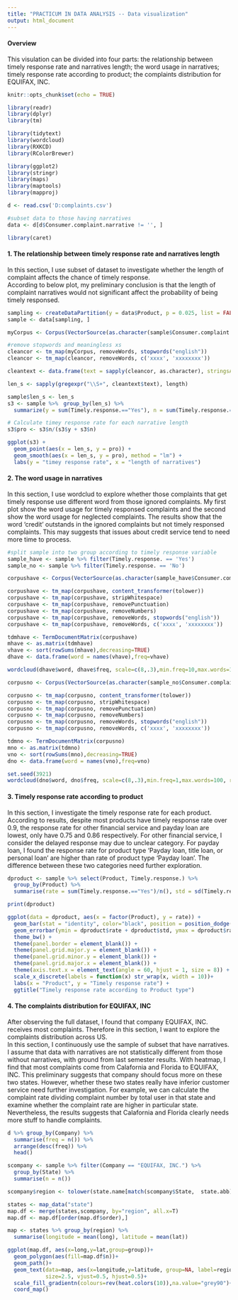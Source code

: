 ```yaml
---
title: "PRACTICUM IN DATA ANALYSIS -- Data visualization"
output: html_document
---
```


#### Overview    
    
This visulation can be divided into four parts: the relationship between timely response rate and narratives length; the word usage in narratives; timely response rate according to product; the complaints distribution for EQUIFAX, INC.   

```r
knitr::opts_chunk$set(echo = TRUE)
```

```r
library(readr)
library(dplyr)
library(tm)
```
```r
library(tidytext)
library(wordcloud)
library(RXKCD)
library(RColorBrewer)
```
```r
library(ggplot2)
library(stringr)
library(maps)
library(maptools)
library(mapproj)
```

```r
d <- read.csv('D:complaints.csv')
```

```r
#subset data to those having narratives
data <- d[d$Consumer.complaint.narrative != '', ]
```

```r
library(caret)
```

#### 1. The relationship between timely response rate and narratives length    
      
In this section, I use subset of dataset to investigate whether the length of complaint affects the chance of timely response.   
According to below plot, my preliminary conclusion is that the length of complaint narratives would not significant affect the probability of being timely responsed.   

```r
sampling <- createDataPartition(y = data$Product, p = 0.025, list = FALSE) 
sample <- data[sampling, ]
```

```r
myCorpus <- Corpus(VectorSource(as.character(sample$Consumer.complaint.narrative))) 
```

```r
#remove stopwords and meaningless xs
cleancor <- tm_map(myCorpus, removeWords, stopwords("english")) 
cleancor <- tm_map(cleancor, removeWords, c('xxxx', 'xxxxxxxx'))
```

```r
cleantext <- data.frame(text = sapply(cleancor, as.character), stringsAsFactors = FALSE)
```

```r
len_s <- sapply(gregexpr("\\S+", cleantext$text), length)
```

```r
sample$len_s <- len_s
s3 <- sample %>%　group_by(len_s) %>%
  summarize(y = sum(Timely.response.=="Yes"), n = sum(Timely.response.=="No"))
```

```r
# Calculate timey response rate for each narrative length
s3$pro <- s3$n/(s3$y + s3$n)
```

```r
ggplot(s3) +
  geom_point(aes(x = len_s, y = pro)) +
  geom_smooth(aes(x = len_s, y = pro), method = "lm") +
  labs(y = "timey response rate", x = "length of narratives")
```




#### 2. The word usage in narratives    
    
In this section, I use wordclud to explore whether those complaints that get timely response use different word from those ignored complaints. My first plot show the word usage for timely responsed complaints and the second show the word usage for neglected complaints. The results show that the word 'credit' outstands in the ignored complaints but not timely responsed complaints. This may suggests that issues about credit service tend to need more time to process.
```r
#split sample into two group according to timely response variable
sample_have <- sample %>% filter(Timely.response. == 'Yes')
sample_no <- sample %>% filter(Timely.response. == 'No')
```

```r
corpushave <- Corpus(VectorSource(as.character(sample_have$Consumer.complaint.narrative))) 
```

```r
corpushave <- tm_map(corpushave, content_transformer(tolower))
corpushave <- tm_map(corpushave, stripWhitespace) 
corpushave <- tm_map(corpushave, removePunctuation)
corpushave <- tm_map(corpushave, removeNumbers)
corpushave <- tm_map(corpushave, removeWords, stopwords("english")) 
corpushave <- tm_map(corpushave, removeWords, c('xxxx', 'xxxxxxxx'))
```

```r
tdmhave <- TermDocumentMatrix(corpushave)
mhave <- as.matrix(tdmhave)
vhave <- sort(rowSums(mhave),decreasing=TRUE)
dhave <- data.frame(word = names(vhave),freq=vhave)
```

```r
wordcloud(dhave$word, dhave$freq, scale=c(8,.3),min.freq=10,max.words=100, random.order=T, rot.per=.15,  vfont=c("sans serif","plain"))
```
```r
corpusno <- Corpus(VectorSource(as.character(sample_no$Consumer.complaint.narrative))) 
```

```r
corpusno <- tm_map(corpusno, content_transformer(tolower))
corpusno <- tm_map(corpusno, stripWhitespace) 
corpusno <- tm_map(corpusno, removePunctuation)
corpusno <- tm_map(corpusno, removeNumbers)
corpusno <- tm_map(corpusno, removeWords, stopwords("english")) 
corpusno <- tm_map(corpusno, removeWords, c('xxxx', 'xxxxxxxx'))
```

```r
tdmno <- TermDocumentMatrix(corpusno)
mno <- as.matrix(tdmno)
vno <- sort(rowSums(mno),decreasing=TRUE)
dno <- data.frame(word = names(vno),freq=vno)
```

```r
set.seed(3921)
wordcloud(dno$word, dno$freq, scale=c(8,.3),min.freq=1,max.words=100, random.order=T, rot.per=.15, vfont=c("sans serif","plain"))
```

#### 3. Timely response rate according to product     
     
In this section, I investigate the timely response rate for each product.    
According to results, despite most products have timely response rate over 0.9, the response rate for other financial service and payday loan are lowest, only have 0.75 and 0.86 respectively. For other financial service, I consider the delayed response may due to unclear category. For payday loan, I found the response rate for product type 'Payday loan, title loan, or personal loan' are higher than rate of product type 'Payday loan'. The difference between these two categories need further exploration.    
```r
dproduct <- sample %>% select(Product, Timely.response.) %>%
  group_by(Product) %>%
  summarise(rate = sum(Timely.response.=="Yes")/n(), std = sd(Timely.response.=="Yes"))
```
```r
print(dproduct)
```

```r
ggplot(data = dproduct, aes(x = factor(Product), y = rate)) +
  geom_bar(stat = "identity", color="black", position = position_dodge()) +
  geom_errorbar(ymin = dproduct$rate + dproduct$std, ymax = dproduct$rate - dproduct$std, width = 0.2) +
  theme_bw() +
  theme(panel.border = element_blank()) +
  theme(panel.grid.major.y = element_blank()) +
  theme(panel.grid.minor.y = element_blank()) +
  theme(panel.grid.major.x = element_blank()) +
  theme(axis.text.x = element_text(angle = 60, hjust = 1, size = 8)) +
  scale_x_discrete(labels = function(x) str_wrap(x, width = 10))+
  labs(x = "Product", y = "Timely response rate") +
  ggtitle("Timely response rate according to Product type") 
```

#### 4. The complaints distribution for EQUIFAX, INC
     
After observing the full dataset, I found that company EQUIFAX, INC. receives most complaints. Therefore in this section, I want to explore the complaints distribution across US.  
In this section, I continuously use the sample of subset that have narratives. I assume that data with narratives are not statistically different from those without narratives, with ground from last semester results.
With heatmap, I find that most complaints come from Calafornia and Florida to EQUIFAX, INC. This preliminary suggests that company should focus more on these two states. However, whether these two states really have inferior customer service need further investigation. For example, we can calculate the complaint rate dividing complaint number by total user in that state and examine whether the complaint rate are higher in particular state. Nevertheless, the results suggests that Calafornia and Florida clearly needs more stuff to handle complaints.    
```r
d %>% group_by(Company) %>%
  summarise(freq = n()) %>%
  arrange(desc(freq)) %>%
  head()
```

```r
scompany <- sample %>% filter(Company == "EQUIFAX, INC.") %>% 
  group_by(State) %>%
  summarise(n = n()) 
```

```r
scompany$region <- tolower(state.name[match(scompany$State,  state.abb)])
```


```r
states <- map_data("state")
map.df <- merge(states,scompany, by="region", all.x=T)
map.df <- map.df[order(map.df$order),]
```

```r
map <- states %>% group_by(region) %>%
  summarise(longitude = mean(long), latitude = mean(lat))
```


```r
ggplot(map.df, aes(x=long,y=lat,group=group))+
  geom_polygon(aes(fill=map.df$n))+
  geom_path()+ 
  geom_text(data=map, aes(x=longitude,y=latitude, group=NA, label=region), 
            size=2.5, vjust=0.5, hjust=0.5)+
  scale_fill_gradientn(colours=rev(heat.colors(10)),na.value="grey90")+
  coord_map()
```

